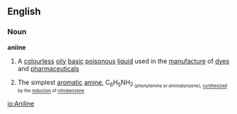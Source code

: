 ==English==
===Noun===
{{wikipedia}}
'''aniine'''
#A [[colourless]] [[oily]] [[basic]] [[poisonous]] [[liquid]] used in the [[manufacture]] of [[dye]]s and [[pharmaceutical]]s
#{{chemistry}} The simplest [[aromatic]] [[amine]], C<sub>6</sub>H<sub>5</sub>NH<sub>2<sub> (''phenylamine'' or ''aminobenzene''), [[synthesize]]d by the [[reduction]] of [[nitrobenzene]]

[[io:Aniline]]